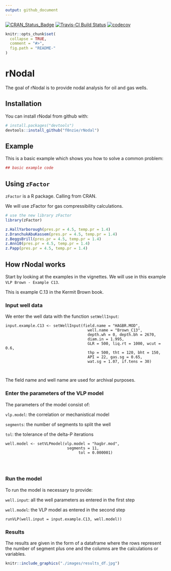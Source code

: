 ```yaml
---
output: github_document
---
```


<!-- README.md is generated from README.Rmd. Please edit that file -->

[![CRAN_Status_Badge](http://www.r-pkg.org/badges/version/rNodal)](https://cran.r-project.org/package=rNodal) [![Travis-CI Build Status](https://travis-ci.org/f0nzie/rNodal.svg?branch=master)](https://travis-ci.org/f0nzie/rNodal) [![codecov](https://codecov.io/gh/f0nzie/rNodal/branch/develop/graph/badge.svg)](https://codecov.io/gh/f0nzie/rNodal)

```r
knitr::opts_chunk$set(
  collapse = TRUE,
  comment = "#>",
  fig.path = "README-"
)
```

# rNodal

The goal of rNodal is to provide nodal analysis for oil and gas wells.

## Installation

You can install rNodal from github with:

```r
# install.packages("devtools")
devtools::install_github("f0nzie/rNodal")
```

## Example

This is a basic example which shows you how to solve a common problem:

```r
## basic example code
```


## Using `zFactor`
`zFactor` is a R package. Calling from CRAN.

We will use zFactor for gas compressibility calculations.

```r
# use the new library zFactor
library(zFactor)

z.HallYarborough(pres.pr = 4.5, temp.pr = 1.4)
z.DranchukAbuKassem(pres.pr = 4.5, temp.pr = 1.4)
z.BeggsBrill(pres.pr = 4.5, temp.pr = 1.4)
z.Ann10(pres.pr = 4.5, temp.pr = 1.4)
z.Papp(pres.pr = 4.5, temp.pr = 1.4)
```


## How rNodal works
Start by looking at the examples in the vignettes. We will use in this example `VLP Brown - Example C13`.

This is example C.13 in the Kermit Brown book.

### Input well data
We enter the well data with the function `setWellInput`:

    input.example.C13 <- setWellInput(field.name = "HAGBR.MOD",
                                        well.name = "Brown_C13", 
                                        depth.wh = 0, depth.bh = 2670, 
                                        diam.in = 1.995, 
                                        GLR = 500, liq.rt = 1000, wcut = 0.6, 
                                        thp = 500, tht = 120, bht = 150, 
                                        API = 22, gas.sg = 0.65, 
                                        wat.sg = 1.07, if.tens = 30)
                                        
                                        


The field name and well name are used for archival purposes.

### Enter the parameters of the VLP model
The parameters of the model consist of:

`vlp.model`: the correlation or mechanistical model 

`segments`: the number of segments to split the well

`tol`: the tolerance of the delta-P iterations


    well.model <- setVLPmodel(vlp.model = "hagbr.mod", 
                               segments = 11, 
                                    tol = 0.000001)
                                    
                                    
                                    
### Run the model
To run the model is necessary to provide:

`well.input`: all the well parameters as entered in the first step

`well.model`: the VLP model as entered in the second step


    runVLP(well.input = input.example.C13, well.model))
    

### Results
The results are given in the form of a dataframe where the rows represent the number of segment plus one and the columns are the calculations or variables.

```r
knitr::include_graphics("./images/results_df.jpg")
```

